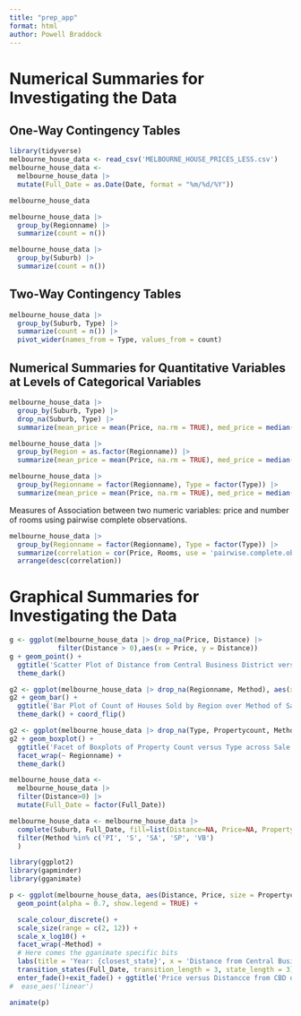 ```yaml
---
title: "prep_app"
format: html
author: Powell Braddock
---
```


# Numerical Summaries for Investigating the Data

## One-Way Contingency Tables

```r
library(tidyverse)
melbourne_house_data <- read_csv('MELBOURNE_HOUSE_PRICES_LESS.csv')
melbourne_house_data <- 
  melbourne_house_data |> 
  mutate(Full_Date = as.Date(Date, format = "%m/%d/%Y"))

melbourne_house_data
```

```r
melbourne_house_data |>
  group_by(Regionname) |>
  summarize(count = n())
```

```r
melbourne_house_data |>
  group_by(Suburb) |>
  summarize(count = n())
```

## Two-Way Contingency Tables

```r
melbourne_house_data |>
  group_by(Suburb, Type) |>
  summarize(count = n()) |>
  pivot_wider(names_from = Type, values_from = count)
```

## Numerical Summaries for Quantitative Variables at Levels of Categorical Variables

```r
melbourne_house_data |>
  group_by(Suburb, Type) |>
  drop_na(Suburb, Type) |>
  summarize(mean_price = mean(Price, na.rm = TRUE), med_price = median(Price, na.rm = TRUE),mean_rooms = mean(Rooms, na.rm = TRUE), med_rooms = median(Rooms, na.rm = TRUE))
```

```r
melbourne_house_data |>
  group_by(Region = as.factor(Regionname)) |>
  summarize(mean_price = mean(Price, na.rm = TRUE), med_price = median(Price, na.rm = TRUE),sd_price = sd(Price, na.rm = TRUE)) 
```

```r
melbourne_house_data |>
  group_by(Regionname = factor(Regionname), Type = factor(Type)) |>
  summarize(mean_price = mean(Price, na.rm = TRUE), med_price = median(Price, na.rm = TRUE),sd_price = sd(Price, na.rm = TRUE),mean_rooms = mean(Rooms, na.rm = TRUE), med_rooms = median(Rooms, na.rm = TRUE), sd_rooms = sd(Rooms, na.rm = TRUE)) 
```

Measures of Association between two numeric variables: price and number of rooms using pairwise complete observations.

```r
melbourne_house_data |>
  group_by(Regionname = factor(Regionname), Type = factor(Type)) |>
  summarize(correlation = cor(Price, Rooms, use = 'pairwise.complete.obs')) |>
  arrange(desc(correlation))
```

# Graphical Summaries for Investigating the Data

```r
g <- ggplot(melbourne_house_data |> drop_na(Price, Distance) |> 
            filter(Distance > 0),aes(x = Price, y = Distance))
g + geom_point() +
  ggtitle('Scatter Plot of Distance from Central Business District versus Price')+
  theme_dark()

```

```r
g2 <- ggplot(melbourne_house_data |> drop_na(Regionname, Method), aes(x = Regionname, fill = Method))
g2 + geom_bar() +
  ggtitle('Bar Plot of Count of Houses Sold by Region over Method of Sale') +
  theme_dark() + coord_flip()
```

```r
g2 <- ggplot(melbourne_house_data |> drop_na(Type, Propertycount, Method, Regionname), aes(x = Type, y=Propertycount,fill=Method))
g2 + geom_boxplot() +
  ggtitle('Facet of Boxplots of Property Count versus Type across Sale Method and Regions') +
  facet_wrap(~ Regionname) +
  theme_dark()
```

```r
melbourne_house_data <- 
  melbourne_house_data |> 
  filter(Distance>0) |>
  mutate(Full_Date = factor(Full_Date))

melbourne_house_data <- melbourne_house_data |>
  complete(Suburb, Full_Date, fill=list(Distance=NA, Price=NA, Propertycount=NA, Regionname=NA)) |>
  filter(Method %in% c('PI', 'S', 'SA', 'SP', 'VB')
  )
```

```r
library(ggplot2)
library(gapminder)
library(gganimate)

p <- ggplot(melbourne_house_data, aes(Distance, Price, size = Propertycount, colour = Regionname)) +
  geom_point(alpha = 0.7, show.legend = TRUE) +

  scale_colour_discrete() +
  scale_size(range = c(2, 12)) +
  scale_x_log10() +
  facet_wrap(~Method) +
  # Here comes the gganimate specific bits
  labs(title = 'Year: {closest_state}', x = 'Distance from Central Business District', y = 'Price') +
  transition_states(Full_Date, transition_length = 3, state_length = 3) +
  enter_fade()+exit_fade() + ggtitle('Price versus Distancce from CBD over Time by Method of Sale')
#  ease_aes('linear')

```

```r
animate(p)
```
